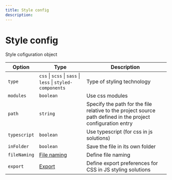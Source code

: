 ---
title: Style config
description:
---

# Style config

<Description>Style cofiguration object</Description>

| Option                  | Type                                                                                                                             | Description                                                                                                  |
| ----------------------- | -------------------------------------------------------------------------------------------------------------------------------- | ------------------------------------------------------------------------------------------------------------ |
| <code>type</code>       | <Space><code>css</code> \| <code>scss</code> \| <code>sass</code> \| <code>less</code> \| <code>styled-components</code></Space> | Type of styling technology                                                                                   |
| <code>modules</code>    | <code>boolean</code>                                                                                                             | Use css modules                                                                                              |
| <code>path</code>       | <code>string</code>                                                                                                              | Specify the path for the file relative to the project source path defined in the project configuration entry |
| <code>typescript</code> | <code>boolean</code>                                                                                                             | Use typescript (for css in js solutions)                                                                     |
| <code>inFolder</code>   | <code>boolean</code>                                                                                                             | Save the file in its own folder                                                                              |
| <code>fileNaming</code> | [File naming](#file-naming)                                                                                                      | Define file naming                                                                                           |
| <code>export</code>     | [Export](#export)                                                                                                                | Define export preferences for CSS in JS styling solutions                                                    |
